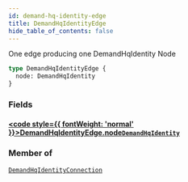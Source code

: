 ```yaml
---
id: demand-hq-identity-edge
title: DemandHqIdentityEdge
hide_table_of_contents: false
---
```








One edge producing one DemandHqIdentity Node

```graphql
type DemandHqIdentityEdge {
  node: DemandHqIdentity
}
```


### Fields

#### [<code style={{ fontWeight: 'normal' }}>DemandHqIdentityEdge.<b>node</b></code>](#)<Bullet />[`DemandHqIdentity`](/demand/api/graphql-admin/reference/objects/demand-hq-identity) <Badge class="secondary" text="object"/>
> 
> 



### Member of

[`DemandHqIdentityConnection`](/demand/api/graphql-admin/reference/objects/demand-hq-identity-connection)  <Badge class="secondary" text="object"/>



